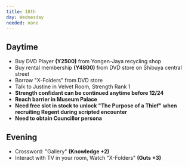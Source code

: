 ```yaml
---
title: 18th
day: Wednesday
needed: none
---
```


## Daytime
- Buy DVD Player **(Y2500)** from Yongen-Jaya recycling shop
- Buy rental membership **(Y4800)** from DVD store on Shibuya central street
- Borrow "X-Folders" from DVD store
- Talk to Justine in Velvet Room, Strength Rank 1
- **Strength confidant can be continued anytime before 12/24**
- **Reach barrier in Museum Palace**
- **Need free slot in stock to unlock "The Purpose of a Thief" when recruiting Regent during scripted encounter**
- **Need to obtain Councillor persona**

## Evening
- Crossword: "Gallery" **(Knowledge +2)**
- Interact with TV in your room, Watch "X-Folders" **(Guts +3)**
